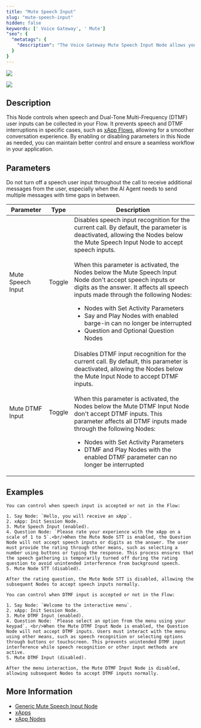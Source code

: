 ```yaml
---
title: "Mute Speech Input"
slug: "mute-speech-input"
hidden: false
keywords: [' Voice Gateway', ' Mute']
"seo": {
  "metatags": {
    "description": "The Voice Gateway Mute Speech Input Node allows you to control when speech input is collected in your Flow, preventing interruptions and ensuring a smoother conversation experience, especially in xApp Flows. By enabling or disabling speech gathering as needed, you can maintain better control and create a seamless workflow in your application."
  }
}
---
```


<a href="/release-notes/4.61"><img noZoom src="https://img.shields.io/badge/Updated in-v4.61-blue.svg" /></a>


<Frame>
  <img class="image-center" src="/_assets/ai/develop/node-reference/vg/mute-speech-input.png" style={{ width: 'auto' }} />
</Frame>

## Description

This Node controls when speech and Dual-Tone Multi-Frequency (DTMF) user inputs can be collected in your Flow.
It prevents speech and DTMF interruptions in specific cases, such as [xApp Flows](https://docs.cognigy.com/ai/xApp/overview/), allowing for a smoother conversation experience.
By enabling or disabling parameters in this Node as needed,
you can maintain better control and ensure a seamless workflow in your application.

## Parameters

<Warning>
  Do not turn off a speech user input throughout the call to receive additional messages from the user,
  especially when the AI Agent needs to send multiple messages with time gaps in between.
</Warning>

  | Parameter         | Type   | Description                                                                                                                                                                                                                                                                                                                                                                                                                                                                                                                                                          |
  |-------------------|--------|----------------------------------------------------------------------------------------------------------------------------------------------------------------------------------------------------------------------------------------------------------------------------------------------------------------------------------------------------------------------------------------------------------------------------------------------------------------------------------------------------------------------------------------------------------------------|
  | Mute Speech Input | Toggle | Disables speech input recognition for the current call. By default, the parameter is deactivated, allowing the Nodes below the Mute Speech Input Node to accept speech inputs.<br/><br/>When this parameter is activated, the Nodes below the Mute Speech Input Node don't accept speech inputs or digits as the answer. It affects all speech inputs made through the following Nodes:<ul><li>Nodes with Set Activity Parameters</li><li>Say and Play Nodes with enabled barge-in can no longer be interrupted</li><li>Question and Optional Question Nodes</li></ul> |
  | Mute DTMF Input   | Toggle | Disables DTMF input recognition for the current call. By default, this parameter is deactivated, allowing the Nodes below the Mute Input Node to accept DTMF inputs.<br/><br/>When this parameter is activated, the Nodes below the Mute DTMF Input Node don't accept DTMF inputs. This parameter affects all DTMF inputs made through the following Nodes:<ul><li>Nodes with Set Activity Parameters</li><li>DTMF and Play Nodes with the enabled DTMF parameter can no longer be interrupted</li></ul>                                                               |

## Examples

<AccordionGroup>
  <Accordion title="Mute Speech Input Example">

    You can control when speech input is accepted or not in the Flow:

    1. Say Node: `Hello, you will receive an xApp`.
    2. xApp: Init Session Node.
    3. Mute Speech Input (enabled).
    4. Question Node: `Please rate your experience with the xApp on a scale of 1 to 5`.<br/>When the Mute Node STT is enabled, the Question Node will not accept speech inputs or digits as the answer. The user must provide the rating through other means, such as selecting a number using buttons or typing the response. This process ensures that the speech gathering is temporarily turned off during the rating question to avoid unintended interference from background speech.
    5. Mute Node STT (disabled).

    After the rating question, the Mute Node STT is disabled, allowing the subsequent Nodes to accept speech inputs normally.
  </Accordion>

  <Accordion title="Mute DTMF Input Example">

    You can control when DTMF input is accepted or not in the Flow:

    1. Say Node: `Welcome to the interactive menu`.
    2. xApp: Init Session Node.
    3. Mute DTMF Input (enabled).
    4. Question Node: `Please select an option from the menu using your keypad`. <br/>When the Mute DTMF Input Node is enabled, the Question Node will not accept DTMF inputs. Users must interact with the menu using other means, such as speech recognition or selecting options through buttons or touchscreen. This prevents unintended DTMF input interference while speech recognition or other input methods are active.
    5. Mute DTMF Input (disabled).

    After the menu interaction, the Mute DTMF Input Node is disabled, allowing subsequent Nodes to accept DTMF inputs normally.
  </Accordion>
</AccordionGroup>

## More Information

- [Generic Mute Speech Input Node](/ai/agents/develop/node-reference/voice/voice-gateway/mute-speech-input)
- [xApps](/ai/agents/develop/node-reference/xApp/overview)
- [xApp Nodes](/ai/agents/develop/node-reference/xApp/overview)